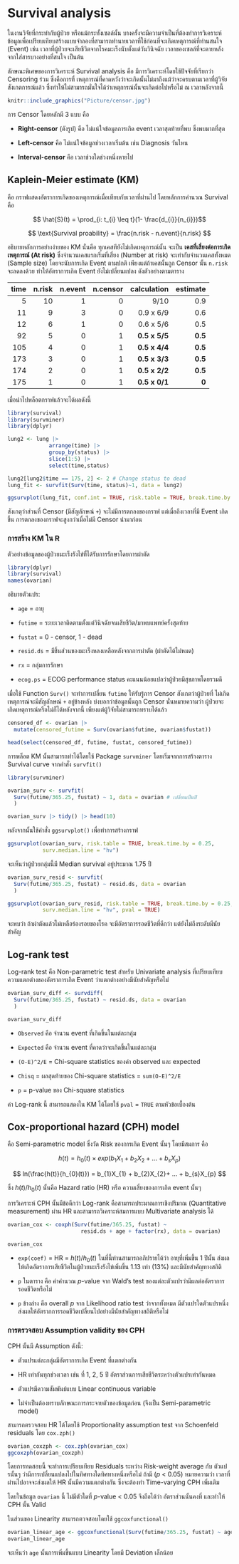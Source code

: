 # **Survival analysis**

ในงานวิจัยที่กระทำกับผู้ป่วย หรือแม้กระทั้งเซลล์นั้น บางครั้งจะมีความจำเป็นที่ต้องทำการวิเคราะห์ข้อมูลเพื่อเปรียบเทียบสร้างแบบจำลองที่สามารถทำนายเวลาที่ใช้ก่อนที่จะเกิดเหตุการณ์ที่ท่านสนใจ (Event) เช่น เวลาที่ผู้ป่วยจะเสียชีวิตจากโรคมะเร็งนับตั้งแต่วันวินิจฉัย เวลาของเซลล์ที่จะตายหลังจากใส่สารบางอย่างที่สนใจ เป็นต้น

ลักษณะพิเศษของการวิเคราะห์ Survival analysis คือ มีการวิเคราะห์โดยใช้ปัจจัยที่เรียกว่า Censoring ร่วม ซึ่งคือการที่ เหตุการณ์ที่คาดหวังว่าจะเกิดนั้นไม่มาถึงแม้ว่าจะครบตามเวลาที่ผู้วิจัยสังเกตการณ์แล้ว ซึ่งทำให้ไม่สามารถมั่นใจได้ว่าเหตุการณ์นั้นจะเกิดต่อไปหรือไม่ ณ เวลาหลังจากนี้

```r
knitr::include_graphics("Picture/censor.jpg")
```

การ Censor โดยหลักมี 3 แบบ คือ

-   **Right-censor** (ดังรูป) คือ ไม่แน่ใจข้อมูลการเกิด event เวลาสุดท้ายที่พบ ซึ่งพบมากที่สุด

-   **Left-censor** คือ ไม่แน่ใจข้อมูลช่วงเวลาเริ่มต้น เช่น Diagnosis วันไหน

-   **Interval-censor** คือ เวลาช่วงใดช่วงหนึ่งหายไป

## Kaplein-Meier estimate (KM)

คือ กราฟแสดงอัตราการเกิดของเหตุการณ์เมื่อเทียบกับเวลาที่ผ่านไป โดยหลักการคำนวณ Survival คือ

$$ \hat{S}(t) = \prod_{i: t_{i} \leq t}(1- \frac{d_{i}}{n_{i}})$$

$$
\text{Survival proability} = \frac{n.risk - n.event}{n.risk}
$$

อธิบายหลักการอย่างง่ายของ KM นั่นคือ ทุกเคสทียังไม่เกิดเหตุการณ์นั้น จะเป็น **เคสที่เสี่ยงต่อการเกิดเหตุการณ์ (At risk)** ซึ่งจำนวนเคสแรกเริ่มที่เสี่ยง (Number at risk) จะเท่ากับจำนวนเคสทั้งหมด (Sample size) โดยจะนับการเกิด Event ตามปกติ เพียงแต่ถ้าเคสนั้นถูก Censor นั้น `n.risk` จะลดลงด้วย ทำให้อัตราการเกิด Event ยังไม่เปลี่ยนแปลง ดังตัวอย่างตามตาราง

| time | n.risk | n.event | n.censor |   calculation | estimate |
|-----:|-------:|--------:|---------:|--------------:|---------:|
|    5 |     10 |       1 |        0 |          9/10 |      0.9 |
|   11 |      9 |       3 |        0 |     0.9 x 6/9 |      0.6 |
|   12 |      6 |       1 |        0 |     0.6 x 5/6 |      0.5 |
|   92 |      5 |       0 |        1 | **0.5 x 5/5** |  **0.5** |
|  105 |      4 |       0 |        1 | **0.5 x 4/4** |  **0.5** |
|  173 |      3 |       0 |        1 | **0.5 x 3/3** |  **0.5** |
|  174 |      2 |       0 |        1 | **0.5 x 2/2** |  **0.5** |
|  175 |      1 |       0 |        1 | **0.5 x 0/1** |    **0** |

เมื่อนำไปพล็อตกราฟแล้วจะได้ผลดังนี้

```r
library(survival)
library(survminer)
library(dplyr) 

lung2 <- lung |> 
   			 arrange(time) |>  
   			 group_by(status) |>  
    		 slice(1:5) |> 
    		 select(time,status) 

lung2[lung2$time == 175, 2] <- 2 # Change status to dead
lung_fit <- survfit(Surv(time, status)~1, data = lung2)

ggsurvplot(lung_fit, conf.int = TRUE, risk.table = TRUE, break.time.by = 25)
```

สังเกตุว่าส่วนที่ Censor (มีสัญลักษณ์ `+`) จะไม่มีการตกลงของกราฟ แต่เมื่อถึงเวลาที่มี Event เกิดขึ้น การตกลงของกราฟจะสูงกว่าเมื่อไม่มี Censor นำมาก่อน

### การสร้าง KM ใน R

ตัวอย่างข้อมูลของผู้ป่วยมะเร็งรังไข่ที่ได้รับการรักษาโดยการผ่าตัด

```r
library(dplyr) 
library(survival)
names(ovarian)
```

อธิบายตัวแปร:

-   `age` = อายุ

-   `futime` = ระยะเวลาติดตามตั้งแต่วินิจฉัยจนเสียชีวิต/มาพบแพทย์ครั้งสุดท้าย

-   `fustat` = 0 - censor, 1 - dead

-   `resid.ds` = มีชิ้นส่วนของมะเร็งหลงเหลือหลังจากการผ่าตัด (ผ่าตัดได้ไม่หมด)

-   `rx` = กลุ่มการรักษา

-   `ecog.ps` = ECOG performance status คะแนนน้อยแปลว่าผู้ป่วยมีสุขภาพโดยรวมดี

เมื่อใช้ Function `Surv()` จะทำการเปลี่ยน `futime` ให้รับรู้การ Censor สังเกตว่าผู้ป่วยที่ ไม่เกิดเหตุการณ์จะมีสัญลักษณ์ `+` อยู่ข้างหลัง บ่งบอกว่าข้อมูลนั้นถูก Censor นั่นหมายความว่า ผู้ป่วยจะเกิดเหตุการณ์หรือไม่ก็ได้หลังจากนี้ เพียงแต่ผู้วิจัยไม่สามารถทราบได้แล้ว

```r
censored_df <- ovarian |>    
  mutate(censored_futime = Surv(ovarian$futime, ovarian$fustat)) 

head(select(censored_df, futime, fustat, censored_futime))
```

การพล็อต KM นั้นสามารถทำได้โดยใช้ Package `survminer` โดยเริ่มจากการสร้างตาราง Survival curve จากคำสั่ง `survfit()`

```r
library(survminer)

ovarian_surv <- survfit(
  Surv(futime/365.25, fustat) ~ 1, data = ovarian # เปลี่ยนเป็นปี
  )

ovarian_surv |> tidy() |> head(10)
```

หลังจากนั้นใช้คำสั่ง `ggsurvplot()` เพื่อทำการสร้างกราฟ

```r
ggsurvplot(ovarian_surv, risk.table = TRUE, break.time.by = 0.25, 
           surv.median.line = "hv") 
```

จะเห็นว่าผู้ป่วยกลุ่มนี้มี Median survival อยู่ประมาณ 1.75 ปี

```r
ovarian_surv_resid <- survfit(
  Surv(futime/365.25, fustat) ~ resid.ds, data = ovarian
  )

ggsurvplot(ovarian_surv_resid, risk.table = TRUE, break.time.by = 0.25,
           surv.median.line = "hv", pval = TRUE)
```

จะพบว่า ถ้าผ่าตัดแล้วไม่เหลือร่องรอยของโรค จะมีอัตราการรอดชีวิตที่ดีกว่า แต่ยังไม่ถึงระดับมีนัยสำคัญ

## Log-rank test

Log-rank test คือ Non-parametric test สำหรับ Univariate analysis ที่เปรียบเทียบความแตกต่างของอัตราการเกิด Event ว่าแตกต่างอย่างมีนัยสำคัญหรือไม่

```r
ovarian_surv_diff <- survdiff(
  Surv(futime/365.25, fustat) ~ resid.ds, data = ovarian
  )

ovarian_surv_diff
```

-   `Observed` คือ จำนวน event ที่เกิดขึ้นในแต่ละกลุ่ม

-   `Expected` คือ จำนวน event ที่คาดว่าจะเกิดขึ้นในแต่ละกลุ่ม

-   `(O-E)^2/E` = Chi-square statistics ของค่า observed และ expected

-   `Chisq` = ผลสุดท้ายของ Chi-square statistics = `sum(O-E)^2/E`

-   `p` = p-value ของ Chi-square statistics

ค่า Log-rank นี้ สามารถแสดงใน KM ได้โดยใช้ `pval` = `TRUE` ตามหัวข้อเบื้องต้น

## Cox-proportional hazard (CPH) model

คือ Semi-parametric model ซึ่งวัด Risk ของการเกิด Event นั้นๆ โดยมีสมการ คือ

$$
h(t) = h_{0}(t) \times exp(b_{1}X_{1} + b_{2}X_{2}+ ... + b_{s}X_{p})
$$

$$
ln(\frac{h(t)}{h_{0}(t)}) = b_{1}X_{1} + b_{2}X_{2}+ ... + b_{s}X_{p}
$$

ซึ่ง $h(t)/h_{0}(t)$ นั้นคือ Hazard ratio (HR) หรือ ความเสี่ยงของการเกิด event นั้นๆ

การวิเคราะห์ CPH นั้นมีข้อดีกว่า Log-rank คือสามารถประมาณการเชิงปริมาณ (Quantitative measurement) ผ่าน HR และสามารถวิเคราะห์สมการแบบ Multivariate analysis ได้

```r
ovarian_cox <- coxph(Surv(futime/365.25, fustat) ~ 
                       resid.ds + age + factor(rx), data = ovarian) 

ovarian_cox
```

-   `exp(coef)` = HR = $h(t)/h_{0}(t)$ ในที่นี้ท่านสามารถอภิปรายได้ว่า อายุที่เพิ่มขึ้น 1 ปีนั้น ส่งผลให้เกิดอัตราการเสียชีวิตในผู้ป่วยมะเร็งรังไข่เพิ่มขึ้น 1.13 เท่า (13%) และมีนัยสำคัญทางสถิติ

-   `p` ในตาราง คือ ค่าคำนวณ $p$-value จาก Wald's test ของแต่ละตัวแปรว่ามีผลต่ออัตราการรอดชีวิตหรือไม่

-   `p` ข้างล่าง คือ overall $p$ จาก Likelihood ratio test ว่าจากทั้งหมด มีตัวแปรใดตัวแปรหนึ่งส่งผลให้อัตรากการรอดชีวิตเปลี่ยนไปอย่างมีนัยสำคัญทางสถิติหรือไม่

### การตรวจสอบ Assumption validity ของ CPH

CPH นั้นมี Assumption ดังนี้:

-   ตัวแปรแต่ละกลุ่มมีอัตราการเกิด Event ที่แตกต่างกัน

-   HR เท่ากันทุกช่วงเวลา เช่น ที่ 1, 2, 5 ปี อัตราส่วนการเสียชีวิตระหว่างตัวแปรเท่ากันหมด

-   ตัวแปรมีความสัมพันธ์แบบ Linear continuous variable

-   ไม่จำเป็นต้องทราบลักษณะการกระจายตัวของข้อมูลก่อน (จึงเป็น Semi-parametric model)

สามารถตรวจสอบ HR ได้โดยใช้ Proportionality assumption test จาก Schoenfeld residuals โดย `cox.zph()`

```r
ovarian_coxzph <- cox.zph(ovarian_cox) 
ggcoxzph(ovarian_coxzph)
```

โดยการทดสอบนี้ จะทำการเปรียบเทียบ Residuals ระหว่าง Risk-weight average กับ ตัวแปรนั้นๆ ว่ามีการเปลี่ยนแปลงไปในทิศทางใดทิศทางหนึ่งหรือไม่ ถ้ามี ($p$ \< 0.05) หมายความว่า เวลาที่ผ่านไปอาจจะส่งผลให้ HR นั้นมีความแตกต่างกัน ซึ่งจะต้องทำ Time-varying CPH เพิ่มเติม

โดยในข้อมูล `ovarian` นี้ ไม่มีตัวใดที่ $p$-value \< 0.05 จึงถือได้ว่า อัตราส่วนนั้นคงที่ และทำให้ CPH นั้น Valid

ในส่วนของ Linearity สามารถตวจสอบโดยใช้ `ggcoxfunctional()`

```r
ovarian_linear_age <- ggcoxfunctional(Surv(futime/365.25, fustat) ~ age +                                 + I(log(age)) + I(sqrt(age)), data = ovarian) 
ovarian_linear_age
```

จะเห็นว่า `age` นั้นการเพิ่มขึ้นแบบ Linearity โดยมี Deviation เล็กน้อย
